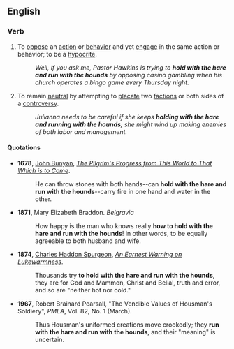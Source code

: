 ==English==

===Verb===
{{head|en|verb|head=[[hold]] [[with]] [[the]] [[hare]] [[and]] [[run]] with the [[hound]]s}}

# {{idiomatic|dated}} To [[oppose]] an [[action]] or [[behavior]] and yet [[engage]] in the same action or behavior; to be a [[hypocrite]].
#: ''Well, if you ask me, Pastor Hawkins is trying to '''hold with the hare and run with the hounds''' by opposing casino gambling when his church operates a bingo game every Thursday night.''
# {{idiomatic|dated}} To remain [[neutral]] by attempting to [[placate]] two [[faction]]s  or both sides of a [[controversy]]. 
#: ''Julianna needs to be careful if she keeps '''holding with the hare and running with the hounds'''; she might wind up making enemies of both  labor and management.''

====Quotations====
* '''1678''', [[w:John Bunyan|John Bunyan]], ''[[w:The Pilgrim's Progress|The Pilgrim's Progress from This World to That Which is to Come]]''.
*: He can throw stones with both hands--can '''hold with the hare and run with the hounds'''--carry fire in one hand and water in the other.
* '''1871''', Mary Elizabeth Braddon. ''Belgravia''
*: How happy is the man who knows really '''how to hold with the hare and run with the hounds'''! in other words, to be equally agreeable to both husband and wife.
* '''1874''', [[w:C. H. Spurgeon|Charles Haddon Spurgeon]], ''[http://www.spurgeon.org/sermons/1185.htm An Earnest Warning on Lukewarmness]''.
*: Thousands try '''to hold with the hare and run with the hounds''', they are for God and Mammon, Christ and Belial, truth and error, and so are "neither hot nor cold."
* '''1967''', Robert Brainard Pearsall, "The Vendible Values of Housman's Soldiery", ''PMLA'', Vol. 82, No. 1 (March). 
*: Thus Housman's uniformed creations move crookedly; they '''run with the hare and run with the hounds''', and their "meaning" is uncertain.